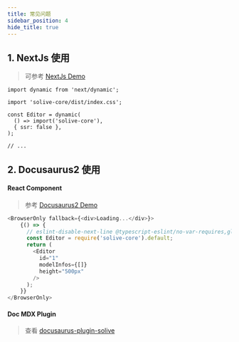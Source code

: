 ```yaml
---
title: 常见问题
sidebar_position: 4
hide_title: true
---
```


## 1. NextJs 使用

> 可参考 [NextJs Demo](https://github.com/WTFAcademy/solive/tree/main/apps)

```tsx
import dynamic from 'next/dynamic';

import 'solive-core/dist/index.css';

const Editor = dynamic(
  () => import('solive-core'),
  { ssr: false },
);

// ...
```

## 2. Docusaurus2 使用

#### React Component
> 参考 [Docusaurus2 Demo](https://github.com/WTFAcademy/solive/tree/main/apps/doc)

```ts
<BrowserOnly fallback={<div>Loading...</div>}>
    {() => {
      // eslint-disable-next-line @typescript-eslint/no-var-requires,global-require
      const Editor = require('solive-core').default;
      return (
        <Editor
          id="1"
          modelInfos={[]}
          height="500px"
        />
      );
    }}
</BrowserOnly>
```

#### Doc MDX Plugin

> 查看 [docusaurus-plugin-solive](/docs/docusaurus-plugins/index)
